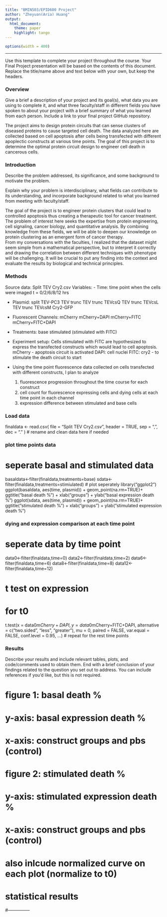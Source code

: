 ```yaml
---
title: "BMIN503/EPID600 Project"
author: "Zheyuan(Aria) Huang"
output: 
  html_document:
    theme: paper
    highlight: tango
---
```

```r
options(width = 400)
```  
***
Use this template to complete your project throughout the course. Your Final Project presentation will be based on the contents of this document. Replace the title/name above and text below with your own, but keep the headers.

### Overview
Give a brief a description of your project and its goal(s), what data you are using to complete it, and what three faculty/staff in different fields you have spoken to about your project with a brief summary of what you learned from each person. Include a link to your final project GitHub repository.

The project aims to design protein circuits that can sense clusters of diseased proteins to cause targeted cell death. The data analyzed here are collected based on cell apoptosis after cells being transfected with different apoplectic constructs at various time points. The goal of this project is to determine the optimal protein circuit design to engineer cell death in cancerous cells. 


### Introduction 
Describe the problem addressed, its significance, and some background to motivate the problem.

Explain why your problem is interdisciplinary, what fields can contribute to its understanding, and incorporate background related to what you learned from meeting with faculty/staff.

The goal of the project is to engineer protein clusters that could lead to controlled apoptosis thus creating a therapeutic tool for cancer treatment. The problem of interest here seeks the expertise from protein engineering, cell signaling, cancer biology, and quantitative analysis. By combining knowledge from these fields, we will be able to deepen our knowledge on protein clustering as an emergent form of cancer therapy.  
From my conversations with the faculties, I realized that the dataset might seem simple from a mathematical perspective, but to interpret it correctly and drawing the correlation between different techniques with phenotype will be challenging. It will be crucial to put any finding into the context and evaluate the results by biological and technical principles. 

### Methods
Source data: Split TEV Cry2.csv
Variables: 
- Time: time point when the cells were imaged 
  t = 0/2/6/8/12 hrs 

- Plasmid: 
  split TEV-PC3
  TEV trunc
  TEV trunc TEVcsQ
  TEV trunc TEVcsL
  TEV trunc TEVcsM
  Cry2-GFP
  
- Fluorescent Channels: 
  mCherry
  mCherry+DAPI
  mCherry+FITC
  mCherry+FITC+DAPI
  
- Treatments: 
  base 
  stimulated (stimulated with FITC)
  
- Experiment setup: 
  Cells stimulated with FITC are hypothesized to express the transfected constructs which would lead to cell apoptosis. 
  mCherry - apoptosis circuit is activated 
  DAPI: cell nuclei
  FITC: cry2 - to stimulate the death circuit to start 
  
- Using the time point fluorescence data collected on cells transfected with different constructs, I plan to analyze 
  1. fluorescence progression throughout the time course for each construct  
  2. cell count for fluorescence expressing cells and dying cells at each time point in each channel 
  3. expression difference between stimulated and base cells

### Load data 
finaldata <- read.csv(
  file = "Split TEV Cry2.csv",
  header = TRUE,
  sep = ",",
  dec = "."
)
# rename and clean data here if needed 

### plot time points data 
# seperate basal and stimulated data
basaldata<-filter(finaldata,treatments=base)
sdata<-filter(finaldata,treatments=stimiulated)
# plot seperately
library("ggplot2")
ggplot(basaldata, aes(time, plasmid)) +
           geom_point(na.rm=TRUE)+
           ggtitle("basal death %") +
           xlab("groups") + ylab("basal expression death % ")
ggplot(sdata, aes(time, plasmid)) +
           geom_point(na.rm=TRUE)+
           ggtitle("stimulated death %") +
           xlab("groups") + ylab("stimulated expression death % ")
           

### dying and expression comparison at each time point 
# seperate data by time point 
data0<-filter(finaldata,time=0)
data2<-filter(finaldata,time=2)
data6<-filter(finaldata,time=6)
data8<-filter(finaldata,time=8)
data12<-filter(finaldata,time=12)

# t test on expression
# for t0
t.test(x = data0$mCherry+DAPI, y=data0$mCherry+FITC+DAPI,
       alternative = c("two.sided", "less", "greater"),
       mu = 0, paired = FALSE, var.equal = FALSE,
       conf.level = 0.95, …)
# repeat for the rest time points 



### Results
Describe your results and include relevant tables, plots, and code/comments used to obtain them. End with a brief conclusion of your findings related to the question you set out to address. You can include references if you'd like, but this is not required.

# figure 1: basal death %
# y-axis: basal expression death % 
# x-axis: construct groups and pbs (control)

# figure 2: stimulated death %
# y-axis: stimulated expression death % 
# x-axis: construct groups and pbs (control)

# also inlcude normalized curve on each plot (normalize to t0)

# statistical results
#---------------
